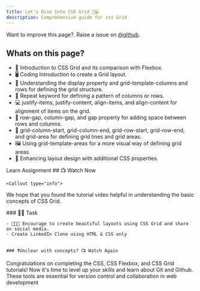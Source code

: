 ```yaml
---
title: Let's Dive Into CSS Grid 🎨💻 
description: Comprehensive guide for css Grid
---
```


<Callout>

Want to improve this page?. Raise a issue on [@github](https://github.com/ManishBisht777/frontend-freaks-website).

</Callout>

## Whats on this page?

- 👋 Introduction to CSS Grid and its comparison with Flexbox.
- 🖥️ Coding Introduction to create a Grid layout.
- 🔲 Understanding the display property and grid-template-columns and rows for defining the grid structure.
- 🔁 Repeat keyword for defining a pattern of columns or rows.
- 💻 justify-items, justify-content, align-items, and align-content for alignment of items on the grid.
- 🌉 row-gap, column-gap, and gap property for adding space between rows and columns.
- 📏 grid-column-start, grid-column-end, grid-row-start, grid-row-end, and grid-area for defining grid lines and grid areas.
- 🖼️ Using grid-template-areas for a more visual way of defining grid areas.
- 🎨 Enhancing layout design with additional CSS properties.

<Tabs defaultValue="learn">

<TabsList>
  <TabsTrigger value="learn">Learn</TabsTrigger>
  <TabsTrigger value="assignment">Assignment</TabsTrigger>
</TabsList>

<TabsContent value="learn">
    ## 📺 Watch Now
    <VideoPlayer src="https://youtu.be/ULp7wPJ-rzQ"/>

    <Callout type="info">
   We hope that you found the tutorial video helpful in understanding the basic concepts of CSS Grid.
</Callout>

</TabsContent>


<TabsContent value="assignment">
 ### 📌🔨 Task
    
    - 🎉👨‍💻 Encourage to create beautiful layouts using CSS Grid and share on social media.
    - Create LinkedIn Clone using HTML & CSS only 


    ### ❓Unclear with concepts? 📺 Watch Again
   <VideoPlayer src="https://youtu.be/ULp7wPJ-rzQ"/>
</TabsContent>

</Tabs>

<Callout type="calm">
    Congratulations on completing the CSS, CSS Flexbox, and CSS Grid tutorials! Now it's time to level up your skills and learn about Git and Github. These tools are essential for version control and collaboration in web development
</Callout>




